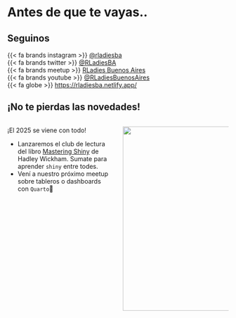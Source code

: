 # Antes de que te vayas..

## Seguinos

{{< fa brands instagram >}} [\@rladiesba](https://www.instagram.com/rladiesba/)\
{{< fa brands twitter >}} [\@RLadiesBA](https://x.com/RLadiesBA)\
{{< fa brands meetup >}} [RLadies Buenos Aires](https://www.meetup.com/es/rladies-buenos-aires/)\
{{< fa brands youtube >}} [\@RLadiesBuenosAires](https://youtube.com/@RLadiesBuenosAires)\
{{< fa globe >}} <https://rladiesba.netlify.app/>

## ¡No te pierdas las novedades! {.large-font-slide}

::: columns
::: {.column width="50%"}
¡El 2025 se viene con todo!

-   Lanzaremos el club de lectura del libro [Mastering Shiny](https://mastering-shiny.org/) de Hadley Wickham. Sumate para aprender `shiny` entre todes.
-   Vení a nuestro próximo meetup sobre tableros o dashboards con `Quarto`💜
:::

::: {.column width="50%"}
![](images/cover-ma.png){fig-align="right" width="419"}
:::
:::
